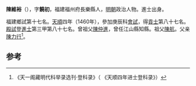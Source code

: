 '''陳維裕'''（{{bd|1422年||？}}），字'''饒初'''，福建福州府長樂縣人，[[明朝|明朝]]政治人物。進士出身。

福建鄉試第十七名。[[天顺_(明朝)|天順]]四年（1460年），參加庚辰科[[會試|會試]]，得[[貢士|貢士]]第八十七名。[[殿試|殿試]]登[[進士|進士]]第三甲第八十七名。曾祖父[[陳仲進|陳仲進]]，曾任江山縣知縣。祖父[[陳航|陳航]]。父亲[[陳力行|陳力行]]<ref>《天一阁藏明代科举录选刊·登科录》（ 《天顺四年进士登科录》）</ref>。

==参考==
{{reflist}}
{{明朝人物小作品}}
{{天順四年庚辰科殿試金榜}}
